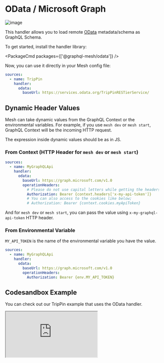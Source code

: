 
# OData / Microsoft Graph

![image](https://user-images.githubusercontent.com/20847995/79219762-87947a80-7e5b-11ea-903d-ba159935fa17.png)

This handler allows you to load remote [OData](https://odata.org) metadata/schema as GraphQL Schema.

To get started, install the handler library:

<PackageCmd packages={['@graphql-mesh/odata']} />

Now, you can use it directly in your Mesh config file:

```yaml {4-5}
sources:
  - name: TripPin
    handler:
      odata:
        baseUrl: https://services.odata.org/TripPinRESTierService/
```

## Dynamic Header Values

Mesh can take dynamic values from the GraphQL Context or the environmental variables. For example, if you use `mesh dev` or `mesh start`, GraphQL Context will be the incoming HTTP request.

The expression inside dynamic values should be as in JS.

### From Context (HTTP Header for `mesh dev` or `mesh start`)

```yaml
sources:
  - name: MyGraphQLApi
    handler:
      odata:
        baseUrl: https://graph.microsoft.com/v1.0
        operationHeaders:
          # Please do not use capital letters while getting the headers
          Authorization: Bearer {context.headers['x-my-api-token']}
          # You can also access to the cookies like below;
          # Authorization: Bearer {context.cookies.myApiToken}
```

And for `mesh dev` or `mesh start`, you can pass the value using `x-my-graphql-api-token` HTTP header.

### From Environmental Variable

`MY_API_TOKEN` is the name of the environmental variable you have the value.

```yaml {7}
sources:
  - name: MyGraphQLApi
    handler:
      odata:
        baseUrl: https://graph.microsoft.com/v1.0
        operationHeaders:
          Authorization: Bearer {env.MY_API_TOKEN}
```

## Codesandbox Example

You can check out our TripPin example that uses the OData handler.

<iframe
  src="https://codesandbox.io/embed/github/Urigo/graphql-mesh/tree/master/examples/odata-trippin?fontsize=14&hidenavigation=1&theme=dark&module=%2F.meshrc.yml"
  className="mt-6 w-full h-[500px] rounded-md"
  title="odata-trippin-example"
  allow="geolocation; microphone; camera; midi; vr; accelerometer; gyroscope; payment; ambient-light-sensor; encrypted-media; usb"
  sandbox="allow-modals allow-forms allow-popups allow-scripts allow-same-origin"
/>

## Config API Reference


<API />
